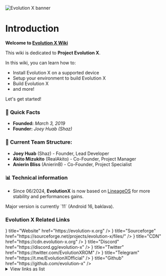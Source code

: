 
![Evolution X banner](/evox_wiki.png)

# Introduction

**Welcome to [Evolution X Wiki](/)**

This wiki is dedicated to **Project Evolution X**.

In this wiki, you can learn how to:

- Install Evolution X on a supported device
- Setup your environment to build Evolution X
- Build Evolution X
- and more!

Let's get started!

### 📝 **Quick Facts**

- **Founded:** _March 3, 2019_
- **Founder:** _Joey Huab (Shaz)_

### 👥 **Current Team Structure:**

- **Joey Huab** (Shaz) - Founder, Lead Developer
- **Akito Mizukito** (RealAkito) - Co-Founder, Project Manager
- **Anierin Bliss** (AnierinB) - Co-Founder, Project Specialist

### 📊 Technical information

- Since 06/2024, **EvolutionX** is now based on [LineageOS](https://lineageos.org/) for more stability and performances gains.

<Callout type="info">
  <p>Major version is currently `11` (Android 16, baklava).</p>
</Callout>

### Evolution X Related Links

<Cards>
  <Cards.Card
    icon={
      <Image src="/icon.svg" alt="Evolution X Logo" width={14} height={14} />
    }
    title="Website"
    href="https://evolution-x.org"
  />
  <Cards.Card
    icon={
      <Image
        src="/favicons/sfav.svg"
        alt="Sourceforge"
        width={20}
        height={20}
      />
    }
    title="Sourceforge"
    href="https://sourceforge.net/projects/evolution-x/files/"
  />
  <Cards.Card
    icon={<Image src="/icon.svg" alt="Content Delivery Network" width={15} height={15} />}
    title="CDN"
    href="https://cdn.evolution-x.org"
  />
  <Cards.Card
    icon={
      <Image src="/favicons/difav.svg" alt="Discord" width={20} height={20} />
    }
    title="Discord"
    href="https://discord.gg/evolution-x"
  />
  <Cards.Card
    icon={<Image src="/favicons/xfav.png" alt="X" width={20} height={20} />}
    title="Twitter"
    href="https://twitter.com/EvolutionXROM"
  />
  <Cards.Card
    icon={
      <Image src="/favicons/tlgfav.png" alt="Telegram" width={20} height={20} />
    }
    title="Telegram"
    href="https://t.me/EvolutionXOfficial"
  />
  <Cards.Card
    icon={
      <Image
        src="/favicons/github-mark.svg"
        alt="Github"
        width={20}
        height={20}
      />
    }
    title="Github"
    href="https://github.com/evolution-x"
  />
  <Cards.Card
    icon={"📧"}
    title="DMCA Contact"
    href="mailto:dmca@evolution-x.org"
  />
</Cards>

<details>

<summary>View links as list</summary>

- [<img src="/favicons/sfav.png" alt="sitefav" style={{ width: "20px", verticalAlign: "middle", marginRight: "8px" }}/> Website](https://evolution-x.org)
- [<img src="/favicons/sfav.svg" alt="sitefav" style={{ width: "20px", verticalAlign: "middle", marginRight: "8px" }}/> SourceForge](https://sourceforge.net/projects/evolution-x/files/)
- [<img src="/favicons/sfav.png" alt="sitefav" style={{ width: "20px", verticalAlign: "middle", marginRight: "8px" }}/> CDN](https://cdn.evolution-x.org)
- [<img src="/favicons/difav.svg" alt="ghfav" style={{ width: "20px", verticalAlign: "middle", marginRight: "8px" }}/> Discord](https://discord.gg/evolution-x)
- [<img src="/favicons/xfav.png" alt="ghfav" style={{ width: "20px", verticalAlign: "middle", marginRight: "8px" }}/> Twitter](https://twitter.com/EvolutionXROM)
- [<img src="/favicons/tlgfav.png" alt="tlgfav" style={{ width: "20px", verticalAlign: "middle", marginRight: "8px" }}/> Telegram](https://t.me/EvolutionXOfficial)
- [<img src="/favicons/ghfav.png" alt="ghfav" style={{ width: "20px", verticalAlign: "middle", marginRight: "8px" }}/> Github](https://github.com/evolution-x)
- [📧 DMCA Contact](mailto:dmca@evolution-x.org)

</details>
